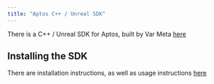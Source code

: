 ```yaml
---
title: "Aptos C++ / Unreal SDK"
---
```






There is a C++ / Unreal SDK for Aptos, built by Var Meta [here](https://github.com/VAR-META-Tech/Aptos-Cpp-SDK/)

## Installing the SDK

There are installation instructions, as well as usage instructions [here](https://github.com/VAR-META-Tech/Aptos-Cpp-SDK/?tab=readme-ov-file#installation-guide)
